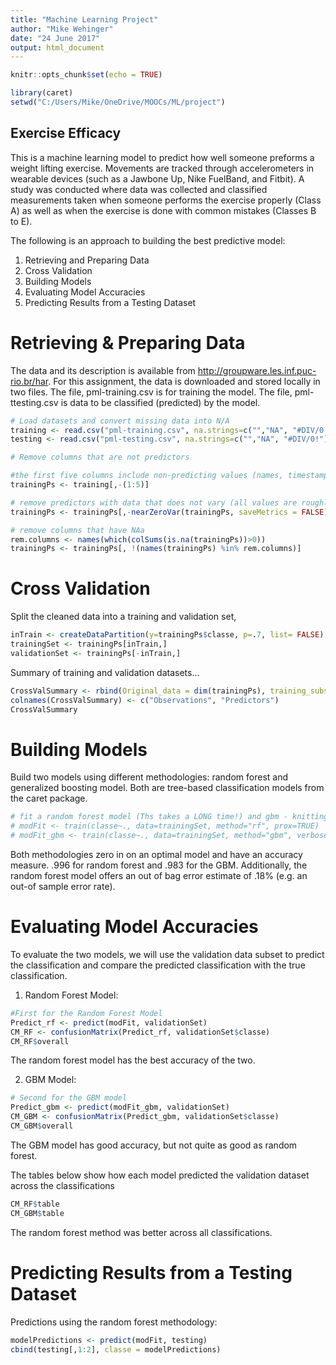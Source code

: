 ```yaml
---
title: "Machine Learning Project"
author: "Mike Wehinger"
date: "24 June 2017"
output: html_document
---
```


```r
knitr::opts_chunk$set(echo = TRUE)

library(caret)
setwd("C:/Users/Mike/OneDrive/MOOCs/ML/project")
```

## Exercise Efficacy 


This is a machine learning model to predict how well someone preforms a weight lifting exercise. Movements are tracked through accelerometers in wearable devices (such as a Jawbone Up, Nike FuelBand, and Fitbit). A study was conducted where data was collected and classified measurements taken when someone performs the exercise properly (Class A) as well as when the exercise is done with common mistakes (Classes B to E). 

The following is an approach to building the best predictive model: 

1. Retrieving and Preparing Data
2. Cross Validation
3. Building Models
4. Evaluating Model Accuracies  
5. Predicting Results from a Testing Dataset 

# Retrieving & Preparing Data

The data and its description is available from <http://groupware.les.inf.puc-rio.br/har>. For this assignment, the data is downloaded and stored locally in two files. The file, pml-training.csv is for training the model. The file, pml-ttesting.csv is data to be classified (predicted) by the model. 

```r
# Load datasets and convert missing data into N/A
training <- read.csv("pml-training.csv", na.strings=c("","NA", "#DIV/0!"))
testing <- read.csv("pml-testing.csv", na.strings=c("","NA", "#DIV/0!"))

# Remove columns that are not predictors

#the first five columns include non-predicting values (names, timestamps, etc.)
trainingPs <- training[,-(1:5)]

# remove predictors with data that does not vary (all values are roughly the same)
trainingPs <- trainingPs[,-nearZeroVar(trainingPs, saveMetrics = FALSE)]

# remove columns that have NAa 
rem.columns <- names(which(colSums(is.na(trainingPs))>0))
trainingPs <- trainingPs[, !(names(trainingPs) %in% rem.columns)]
```

# Cross Validation
Split the cleaned data into a training and validation set,
```r
inTrain <- createDataPartition(y=trainingPs$classe, p=.7, list= FALSE)
trainingSet <- trainingPs[inTrain,]
validationSet <- trainingPs[-inTrain,]
```

Summary of training and validation datasets...
```r
CrossValSummary <- rbind(Original_data = dim(trainingPs), training_subset = dim(trainingSet), validation_subset = dim(validationSet))
colnames(CrossValSummary) <- c("Observations", "Predictors")
CrossValSummary
```

# Building Models
Build two models using different methodologies: random forest and generalized boosting model. Both are tree-based classification models from the caret package.
```r
# fit a random forest model (Ths takes a LONG time!) and gbm - knitting html on global variables
# modFit <- train(classe~., data=trainingSet, method="rf", prox=TRUE)
# modFit_gbm <- train(classe~., data=trainingSet, method="gbm", verbose=FALSE)
```

Both methodologies zero in on an optimal model and have an accuracy measure. .996 for random forest and .983 for the GBM. Additionally, the random forest model offers an out of bag error estimate of .18% (e.g. an out-of sample error rate). 

# Evaluating Model Accuracies

To evaluate the two models, we will use the validation data subset to predict the classification and compare the predicted classification with the true classification. 

1. Random Forest Model:

```r
#First for the Random Forest Model
Predict_rf <- predict(modFit, validationSet)
CM_RF <- confusionMatrix(Predict_rf, validationSet$classe)
CM_RF$overall
```
The random forest model has the best accuracy of the two.

2. GBM Model:
```r
# Second for the GBM model
Predict_gbm <- predict(modFit_gbm, validationSet)
CM_GBM <- confusionMatrix(Predict_gbm, validationSet$classe)
CM_GBM$overall
```
The GBM model has good accuracy, but not quite as good as random forest.

The tables below show how each model predicted the validation dataset across the classifications
```r
CM_RF$table
CM_GBM$table
```

The random forest method was better across all classifications.


# Predicting Results from a Testing Dataset
Predictions using the random forest methodology:
```r
modelPredictions <- predict(modFit, testing)
cbind(testing[,1:2], classe = modelPredictions)
```

